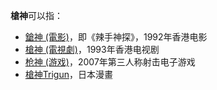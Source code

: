 '''槍神'''可以指：

*[[辣手神探|鎗神 (電影)]]，即《辣手神探》，1992年香港电影
*[[槍神_(電視劇)|槍神 (電視劇)]]，1993年香港电视剧
*[[枪神_(游戏)|枪神 (游戏)]]，2007年第三人称射击电子游戏
*[[槍神Trigun|槍神Trigun]]，日本漫畫
{{Disambig|Cat=二字消歧义}}